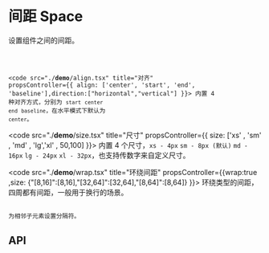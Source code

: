# 间距 Space

设置组件之间的间距。

<code src="./__demo__/basic.tsx" title="基本用法" desc="" />

<code src="./__demo__/align.tsx" title="对齐"
 propsController={{ align: ['center', 'start', 'end', 'baseline'],direction:["horizontal","vertical"] }}>
  内置 4 种对齐方式，分别为 `start` `center` `end` `baseline`，在水平模式下默认为 `center`。
</code>

<code src="./__demo__/size.tsx" title="尺寸"
 propsController={{ size: ['xs' , 'sm' , 'md' , 'lg','xl' , 50,100]  }}>
内置 4 个尺寸，`xs - 4px` `sm - 8px (默认)` `md - 16px` `lg - 24px` `xl - 32px`，也支持传数字来自定义尺寸。
</code>

<code src="./__demo__/wrap.tsx" title="环绕间距"
 propsController={{wrap:true ,size: {"[8,16]":[8,16],"[32,64]":[32,64],"[8,64]":[8,64]}  }}>
环绕类型的间距，四周都有间距，一般用于换行的场景。
</code>

<code src="./__demo__/split.tsx" title="分隔符">
为相邻子元素设置分隔符。
</code>

## API

<docgen src="./index.tsx" />
